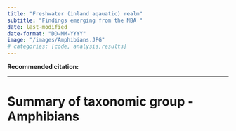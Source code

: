 ```yaml
---
title: "Freshwater (inland aqauatic) realm"
subtitle: "Findings emerging from the NBA "
date: last-modified
date-format: "DD-MM-YYYY"
image: "/images/Amphibians.JPG"  
# categories: [code, analysis,results]
---
```


**Recommended citation:**

------------------------------------------------------------------------

# Summary of taxonomic group - Amphibians
